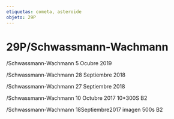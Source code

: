 ```yaml
---
etiquetas: cometa, asteroide
objeto: 29P
---
```


# 29P/Schwassmann-Wachmann

<Imagen
  src="registro/29P_20191005_5_0029p_20191005_i88.jpg"
  fecha="20191005"
/>

/Schwassmann-Wachmann 5 Ocubre 2019

<Imagen
  src="registro/29P_20180928_4_29p_20180928_i88.jpg"
  fecha="20180928"
/>

/Schwassmann-Wachmann 28 Septiembre 2018

<Imagen
  src="registro/29P_20180927_3_29p_20180927_i88.jpg"
  fecha="20180927"
/>

/Schwassmann-Wachmann 27 Septiembre 2018

<Imagen
  src="registro/29P_20171010_2_29p.jpg"
  fecha="20171010"
/>

/Schwassmann-Wachmann 10 Octubre 2017 10*300S B2

<Imagen
  src="registro/29P_20170918_1_29p_20170918_i88.jpg"
  fecha="20170918"
/>

/Schwassmann-Wachmann 18Septiembre2017 imagen 500s B2